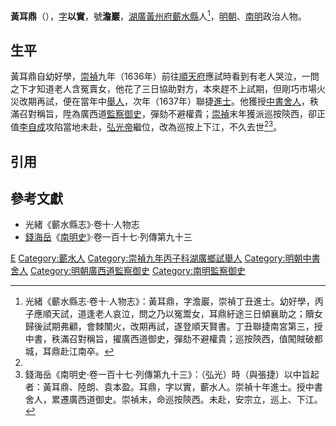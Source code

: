 '''黃耳鼎'''（{{bd|16世紀||1645年}}），[[表字|字]]'''以實'''，號'''澹巖'''，[[湖廣等處承宣布政使司|湖廣]][[黃州府|黃州府]][[蘄水縣|蘄水縣]]人<ref name=djs>光緒《蘄水縣志·卷十·人物志》：黃耳鼎，字澹巖，崇禎丁丑進士。幼好學，丙子應順天試，道逢老人哀泣，問之乃以冤鬻女，耳鼎紆途三日傾襄助之；贖女歸後試期弗顧，會棘闈火，改期再試，遂登順天賢書。丁丑聯捷南宮第三，授中書，秩滿召對稱旨，擢廣西道御史，彈劾不避權貴；巡按陝西，值闖賊破都城，耳鼎赴江南卒。</ref>，[[明朝|明朝]]、[[南明|南明]]政治人物。

==生平==
黃耳鼎自幼好學，[[崇禎|崇禎]]九年（1636年）前往[[順天府|順天府]]應試時看到有老人哭泣，一問之下才知道老人含冤賣女，他花了三日協助對方，本來趕不上試期，但剛巧市場火災改期再試，便在當年中[[舉人|舉人]]，次年（1637年）聯捷[[進士|進士]]。他獲授[[中書舍人|中書舍人]]，秩滿召對稱旨，陞為廣西道[[監察御史|監察御史]]，彈劾不避權貴；[[崇禎|崇禎]]末年獲派巡按陝西，卻正值[[李自成|李自成]]攻陷當地未赴，[[弘光帝|弘光帝]]繼位，改為巡按上下江，不久去世<ref name=djs/><ref>錢海岳《南明史·卷一百十七·列傳第九十三》：（弘光）時（與張捷）以中旨起者：黃耳鼎、陸朗、袁本盈。耳鼎，字以實，蘄水人。崇禎十年進士。授中書舍人，累遷廣西道御史。崇禎末，命巡按陝西。未赴，安宗立，巡上、下江。</ref>。

==引用==
{{reflist}}

==參考文獻==
*光緒《蘄水縣志》·卷十·人物志
*[[錢海岳|錢海岳]]《[[南明史_(錢海岳)|南明史]]》·卷一百十七·列傳第九十三

{{崇禎十年丁丑科殿試金榜}}

[[Category:黄姓|E]]
[[Category:蘄水人|Category:蘄水人]]
[[Category:崇禎九年丙子科湖廣鄉試舉人|Category:崇禎九年丙子科湖廣鄉試舉人]]
[[Category:明朝中書舍人|Category:明朝中書舍人]]
[[Category:明朝廣西道監察御史|Category:明朝廣西道監察御史]]
[[Category:南明監察御史|Category:南明監察御史]]